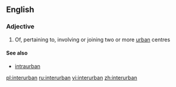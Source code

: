 ==English==

===Adjective===
{{en-adj|-}}

# Of, pertaining to, involving or joining two or more [[urban]] centres

====See also====
*[[intraurban]]

[[pl:interurban]]
[[ru:interurban]]
[[vi:interurban]]
[[zh:interurban]]